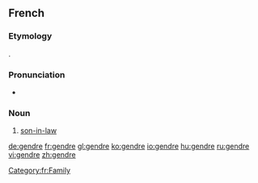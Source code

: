 ==French==
===Etymology===
{{etyl|la|fr}} {{term|gener}}.

===Pronunciation===
*{{IPA|/ʒɑ̃dʁ/|lang=fr}}

===Noun===
{{fr-noun|m}}

#[[son-in-law]]

[[Category:fr:Family]]

[[de:gendre]]
[[fr:gendre]]
[[gl:gendre]]
[[ko:gendre]]
[[io:gendre]]
[[hu:gendre]]
[[ru:gendre]]
[[vi:gendre]]
[[zh:gendre]]